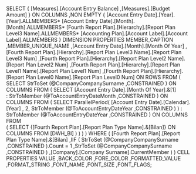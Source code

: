SELECT 
    {
      [Measures].[Account Entry Balance]
     ,[Measures].[Budget Amount]
    } ON COLUMNS
 ,NON EMPTY
    {
        [Account Entry Date].[Year].[Year].ALLMEMBERS*
        [Account Entry Date].[Month].[Month].ALLMEMBERS*
        [Fourth Report Plan].[Hierarchy].[Report Plan Level3 Name].ALLMEMBERS*
        [Accounting Plan].[Account Label].[Account Label].ALLMEMBERS
    }
  DIMENSION PROPERTIES 
    MEMBER_CAPTION
   ,MEMBER_UNIQUE_NAME
   ,[Account Entry Date].[Month].[Month Of Year]
   ,[Fourth Report Plan].[Hierarchy].[Report Plan Level3 Name].[Report Plan Level3 Num]
   ,[Fourth Report Plan].[Hierarchy].[Report Plan Level2 Name].[Report Plan Level2 Num]
   ,[Fourth Report Plan].[Hierarchy].[Report Plan Level1 Name].[Report Plan Level1 Num]
   ,[Fourth Report Plan].[Hierarchy].[Report Plan Level0 Name].[Report Plan Level0 Num]
   ON ROWS
FROM 
(
  SELECT 
    StrToSet
    (@CompanyCompanySurname
     ,CONSTRAINED
    ) ON COLUMNS
  FROM 
  (
    SELECT 
        [Account Entry Date].[Month Of Year].&[1]        
      : 
        StrToMember
        (@ToAccountEntryDateMonth
         ,CONSTRAINED
        ) ON COLUMNS
    FROM 
    (
	  SELECT 
        ParallelPeriod(
          [Account Entry Date].[Calendar].[Year]
          ,
          2,
          StrToMember
          (@ToAccountEntryDateYear
           ,CONSTRAINED
          )
          )
      : 
        StrToMember
        (@ToAccountEntryDateYear
         ,CONSTRAINED
        ) ON COLUMNS
      FROM  
      (
        SELECT 
          {[Fourth Report Plan].[Report Plan Type Name].&[Bilan]} ON COLUMNS
        FROM [DWH_BI]
      )
    )
  )
)
WHERE 
  (
    [Fourth Report Plan].[Report Plan Type Name].&[Bilan]
   ,IIF
    (
        StrToSet
        (@CompanyCompanySurname
         ,CONSTRAINED
        ).Count
      = 1
     ,StrToSet
      (@CompanyCompanySurname
       ,CONSTRAINED
      )
     ,[Company].[Company Surname].CurrentMember
    )
  )
CELL PROPERTIES 
  VALUE
 ,BACK_COLOR
 ,FORE_COLOR
 ,FORMATTED_VALUE
 ,FORMAT_STRING
 ,FONT_NAME
 ,FONT_SIZE
 ,FONT_FLAGS;